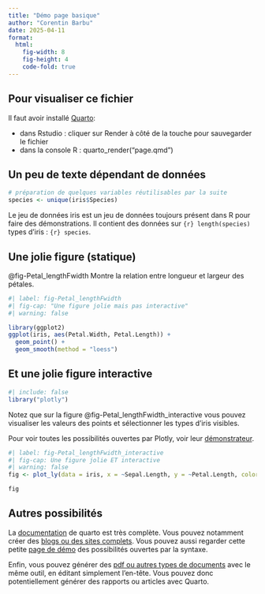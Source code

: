 ```yaml
---
title: "Démo page basique"
author: "Corentin Barbu"
date: 2025-04-11
format: 
  html:
    fig-width: 8
    fig-height: 4
    code-fold: true
---
```

## Pour visualiser ce fichier 
Il faut avoir installé [Quarto](https://quarto.org): 

* dans Rstudio : cliquer sur Render à côté de la touche pour sauvegarder le fichier
* dans la console R : quarto_render("page.qmd")

## Un peu de texte dépendant de données
```r
# préparation de quelques variables réutilisables par la suite
species <- unique(iris$Species)


```

Le jeu de données iris est un jeu de données toujours présent dans R pour faire 
des démonstrations. Il contient des données sur `{r} length(species)` types 
d'iris : `{r} species`.


## Une jolie figure (statique)
@fig-Petal_lengthFwidth  Montre la relation entre longueur et largeur des pétales.

```r
#| label: fig-Petal_lengthFwidth
#| fig-cap: "Une figure jolie mais pas interactive"
#| warning: false

library(ggplot2)
ggplot(iris, aes(Petal.Width, Petal.Length)) + 
  geom_point() + 
  geom_smooth(method = "loess")
```

## Et une jolie figure interactive
```r
#| include: false
library("plotly")
```
Notez que sur la figure @fig-Petal_lengthFwidth_interactive vous pouvez visualiser 
les valeurs des points et sélectionner les types d'iris visibles. 

Pour voir toutes les possibilités ouvertes par Plotly, voir leur 
[démonstrateur](https://plotly.com/r/).

```r
#| label: fig-Petal_lengthFwidth_interactive
#| fig-cap: Une figure jolie ET interactive
#| warning: false
fig <- plot_ly(data = iris, x = ~Sepal.Length, y = ~Petal.Length, color = ~Species, colors = "Set1")

fig
```

## Autres possibilités

La [documentation](https://quarto.org/docs) de quarto est très complète. 
Vous pouvez notamment créer des [blogs ou des sites complets](https://quarto.org/docs/websites/). 
Vous pouvez aussi regarder cette petite [page de démo](template.html) 
des possibilités ouvertes par la syntaxe. 

Enfin, vous pouvez générer des [pdf ou autres types de documents](https://quarto.org/docs/output-formats/) 
avec le même outil, en éditant simplement l'en-tête.
Vous pouvez donc potentiellement générer des rapports ou articles avec Quarto. 
